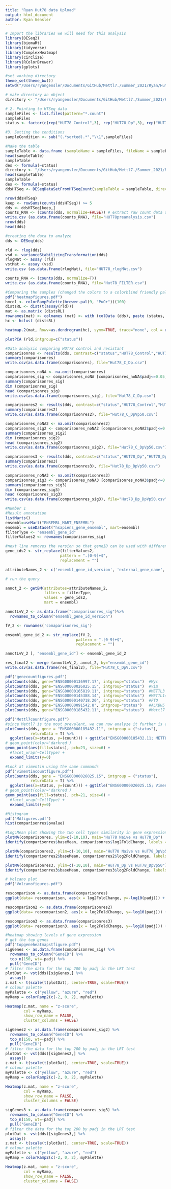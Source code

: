 ```yaml
---
title: "Ryan Hut78 data Upload"
output: html_document
author: Ryan Gensler
---
```


```r
# Import the libraries we will need for this analysis
library(DESeq2)
library(biomaRt)
library(tidyverse)
library(ComplexHeatmap)
library(circlize)
library(RColorBrewer)
library(gplots)

```


```r
#set working directory
theme_set(theme_bw())
setwd("/Users/ryangensler/Documents/GitHub/Mettl7./Summer_2021/Ryan/Hut78 analysis")
```


```r
# make directory an object
directory <- "/Users/ryangensler/Documents/GitHub/Mettl7./Summer_2021/Ryan/Hut78 analysis"
```


```r
# 2. Pointing to HTSeq data
sampleFiles <- list.files(pattern="*.count")
sampleFiles
status <- factor(c(rep("HUT78_Control",3), rep("HUT78_Dp",3), rep("HUT78_DpVp50",3)))
```


```r
#3. Setting the conditions
sampleCondition <- sub("(.*sorted).*","\\1",sampleFiles)

```


```r
#Make the table 
sampleTable <- data.frame (sampleName = sampleFiles, fileName = sampleFiles, status=status)
head(sampleTable)
sampleTable
des <- formula(~status)
directory <- "/Users/ryangensler/Documents/GitHub/Mettl7./Summer_2021/Ryan/Hut78 analysis"
head(sampleTable)
sampleTable
des <- formula(~status)
ddsHTSeq <- DESeqDataSetFromHTSeqCount(sampleTable = sampleTable, directory = directory, design= des)

```


```r
nrow(ddsHTSeq)
keep <- rowSums(counts(ddsHTSeq)) >= 5
dds <- ddsHTSeq[keep,]
counts_RNA <- (counts(dds, normalize=FALSE)) # extract raw count data after normalization
write.csv (as.data.frame(counts_RNA), file="HUT78preanalysis.csv") 
nrow(dds)
head(dds)
```

```r
#creating the data to analyze
dds <- DESeq(dds) 
```

```r

rld <- rlog(dds)
vsd <- varianceStabilizingTransformation(dds)
rlogMat <- assay (rld)
vstMat <- assay (vsd)
write.csv (as.data.frame(rlogMat), file="HUT78_rlogMAt.csv")

counts_RNA <- (counts(dds, normalize=T))
write.csv (as.data.frame(counts_RNA), file="Hut78_FILTER.csv")

```

```r
#Comparing the samples (changed the colors to a colorblind friendly palate)
pdf("heatmapfigures.pdf")
hmcol <- colorRampPalette(brewer.pal(9, "PuOr"))(100)
distsRL <- dist(t(assay(rld)))
mat <- as.matrix (distsRL) 
rownames(mat) <- colnames (mat) <- with (colData (dds), paste (status, sep = " : "))
hc <- hclust (distsRL)

heatmap.2(mat, Rowv=as.dendrogram(hc), symm=TRUE, trace="none", col = rev (hmcol))

plotPCA (rld,intgroup=c("status"))
```

```r
#Data analysis comparing HUT78 control and resistant
comparisonres <- results(dds, contrast=c("status","HUT78_Control","HUT78_Dp"))
summary(comparisonres)
write.csv(as.data.frame(comparisonres), file="Hut78_C_Dp.csv")

comparisonres_noNA <- na.omit(comparisonres)
comparisonres_sig <- comparisonres_noNA [comparisonres_noNA$padj<=0.05,]
summary(comparisonres_sig)
dim (comparisonres_sig)
head (comparisonres_sig)
write.csv(as.data.frame(comparisonres_sig), file="Hut78_C_Dp.csv")
```

```r
comparisonres2 <- results(dds, contrast=c("status","HUT78_Control","HUT78_DpVp50"))
summary(comparisonres2)
write.csv(as.data.frame(comparisonres2), file="Hut78_C_DpVp50.csv")

comparisonres_noNA2 <- na.omit(comparisonres2)
comparisonres_sig2 <- comparisonres_noNA2 [comparisonres_noNA2$padj<=0.05,]
summary(comparisonres_sig2)
dim (comparisonres_sig2)
head (comparisonres_sig2)
write.csv(as.data.frame(comparisonres_sig2), file="Hut78_C_DpVp50.csv")
```

```r
comparisonres3 <- results(dds, contrast=c("status","HUT78_Dp","HUT78_DpVp50"))
summary(comparisonres3)
write.csv(as.data.frame(comparisonres3), file="Hut78_Dp_DpVp50.csv")

comparisonres_noNA3 <- na.omit(comparisonres3)
comparisonres_sig3 <- comparisonres_noNA3 [comparisonres_noNA3$padj<=0.05,]
summary(comparisonres_sig3)
dim (comparisonres_sig3)
head (comparisonres_sig3)
write.csv(as.data.frame(comparisonres_sig3), file="Hut78_Dp_DpVp50.csv")
```

```r
#Number 1
#Result annotation
listMarts()
ensembl=useMart("ENSEMBL_MART_ENSEMBL")
ensembl = useDataset("hsapiens_gene_ensembl", mart=ensembl)
filterType <- "ensembl_gene_id"
filterValues2 <- rownames(comparisonres_sig)

#next line removes the version so that geneID can be used with different annotation versions
gene_ids2 <- str_replace(filterValues2,
                        pattern = ".[0-9]+$",
                        replacement = "")

attributeNames_2 <- c('ensembl_gene_id_version', 'external_gene_name', 'gene_biotype', 'ensembl_gene_id')

# run the query

annot_2 <- getBM(attributes=attributeNames_2, 
                 filters = filterType, 
                 values = gene_ids2, 
                 mart = ensembl)

annotLvV_2 <- as.data.frame("comaparisonres_sig")%>% 
  rownames_to_column("ensembl_gene_id_version")

fV_2 <- rownames('comaparisonres_sig')

ensembl_gene_id_2 <- str_replace(fV_2,
                               pattern = ".[0-9]+$",
                               replacement = "")

annotLvV_2 [, "ensembl_gene_id"] <- ensembl_gene_id_2

res_final2 <- merge (annotLvV_2, annot_2, by="ensembl_gene_id")
write.csv(as.data.frame(res_final2), file="Hut78_C_DpV.csv")
```


```r
pdf("genecountfigures.pdf")
plotCounts(dds, gene="ENSG00000136997.17", intgroup="status")  #Myc
plotCounts(dds, gene="ENSG00000026025.15", intgroup="status")  #Vim
plotCounts(dds, gene="ENSG00000165819.11", intgroup="status")  #METTL3
plotCounts(dds, gene="ENSG00000145388.14", intgroup="status")  #METTL14
plotCounts(dds, gene="ENSG00000140718.20", intgroup="status")  #FTO
plotCounts(dds, gene="ENSG00000091542.8", intgroup="status")   #ALKBH5
plotCounts(dds, gene="ENSG00000185432.11", intgroup="status")  #Mettl7
```


```r
pdf("Mettl7countfigure.pdf")
#since Mettl7 is the most prevalent, we can now analyze it further is a ggplot 
plotCounts(dds, gene = "ENSG00000185432.11", intgroup = ("status"),
           returnData = T) %>% 
  ggplot(aes(x=status, y=(count))) + ggtitle("ENSG00000185432.11; METTL7A") +
# geom_point(color='darkred')
geom_point(aes(fill=status), pch=23, size=6) +
  #facet_wrap(~CellType) +
  expand_limits(y=0)
```
```r
#Look at vimentin using the same commands 
pdf("vimentincountfigure.pdf")
plotCounts(dds, gene = "ENSG00000026025.15", intgroup = ("status"),
           returnData = T) %>% 
  ggplot(aes(x=status, y=(count))) + ggtitle("ENSG00000026025.15; Vimentin") +
# geom_point(color='darkred')
geom_point(aes(fill=status), pch=21, size=6) +
  #facet_wrap(~CellType) +
  expand_limits(y=0)
```

```r
#Histogram 
pdf("MAfigures.pdf")
hist(comparisonres$pvalue)

#Log:Mean plot showing the two cell types similarity in gene expression
plotMA(comparisonres, ylim=c(-10,10), main="HuT78 Naive vs HuT78_Dp")
identify(comparisonres$baseMean, comparisonres$log2FoldChange, labels = row.names(comparisonres))

plotMA(comparisonres2, ylim=c(-10,10), main="HuT78 Naive vs HuT78_DpVp50")
identify(comparisonres2$baseMean, comparisonres2$log2FoldChange, labels = row.names(comparisonres2))

plotMA(comparisonres3, ylim=c(-10,10), main="HuT78_Dp vs HuT78_DpVp50")
identify(comparisonres3$baseMean, comparisonres3$log2FoldChange, labels = row.names(comparisonres3))
```

```r
# Volcano plot 
pdf("Volcanofigures.pdf")

rescomparison <- as.data.frame(comparisonres)
ggplot(data= rescomparison, aes(x = log2FoldChange, y=-log10(padj))) + geom_point(aes(colour=padj < 0.05), size=2)+ ggtitle("HuT78 Naive vs HuT78 Resistant") +xlab("log2 Fold Change") + ylab("-log10 padj")

rescomparison2 <- as.data.frame(comparisonres2)
ggplot(data= rescomparison2, aes(x = log2FoldChange, y=-log10(padj))) + geom_point(aes(colour=padj < 0.05), size=2)+ ggtitle("HuT78_C vs HuT78DpVp50") +xlab("log2 Fold Change") + ylab("-log10 padj")

rescomparison3 <- as.data.frame(comparisonres3)
ggplot(data= rescomparison3, aes(x = log2FoldChange, y=-log10(padj))) + geom_point(aes(colour=padj < 0.05), size=2)+ ggtitle("HuT78_Dp vs HuT78DpVp50") +xlab("log2 Fold Change") + ylab("-log10 padj")
```


```r
#heatmap showing levels of gene expression
# get the top genes
pdf("topgeneheatmapstfigure.pdf")
sigGenes <- as.data.frame(comparisonres_sig) %>% 
  rownames_to_column("GeneID") %>% 
  top_n(150, wt=-padj) %>% 
  pull("GeneID")
# filter the data for the top 200 by padj in the LRT test
plotDat <- vst(dds)[sigGenes,] %>% 
  assay()
z.mat <- t(scale(t(plotDat), center=TRUE, scale=TRUE))
# colour palette
myPalette <- c("yellow", "azure", "red")
myRamp = colorRamp2(c(-2, 0, 2), myPalette)

Heatmap(z.mat, name = "z-score",
        col = myRamp,            
        show_row_name = FALSE,
        cluster_columns = FALSE)

sigGenes2 <- as.data.frame(comparisonres_sig2) %>% 
  rownames_to_column("GeneID") %>% 
  top_n(150, wt=-padj) %>% 
  pull("GeneID")
# filter the data for the top 200 by padj in the LRT test
plotDat <- vst(dds)[sigGenes2,] %>% 
  assay()
z.mat <- t(scale(t(plotDat), center=TRUE, scale=TRUE))
# colour palette
myPalette <- c("yellow", "azure", "red")
myRamp = colorRamp2(c(-2, 0, 2), myPalette)

Heatmap(z.mat, name = "z-score",
        col = myRamp,            
        show_row_name = FALSE,
        cluster_columns = FALSE)

sigGenes3 <- as.data.frame(comparisonres_sig3) %>% 
  rownames_to_column("GeneID") %>% 
  top_n(150, wt=-padj) %>% 
  pull("GeneID")
# filter the data for the top 200 by padj in the LRT test
plotDat <- vst(dds)[sigGenes3,] %>% 
  assay()
z.mat <- t(scale(t(plotDat), center=TRUE, scale=TRUE))
# colour palette
myPalette <- c("yellow", "azure", "red")
myRamp = colorRamp2(c(-2, 0, 2), myPalette)

Heatmap(z.mat, name = "z-score",
        col = myRamp,            
        show_row_name = FALSE,
        cluster_columns = FALSE)
```





